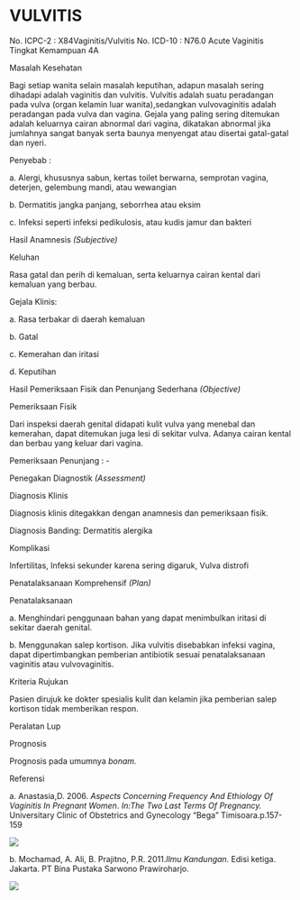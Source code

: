 # VULVITIS

No. ICPC-2 : X84Vaginitis/Vulvitis No. ICD-10 : N76.0 Acute Vaginitis Tingkat Kemampuan 4A

Masalah Kesehatan

Bagi setiap wanita selain masalah keputihan, adapun masalah sering dihadapi adalah vaginitis dan vulvitis. Vulvitis adalah suatu peradangan pada vulva (organ kelamin luar wanita),sedangkan vulvovaginitis adalah peradangan pada vulva dan vagina. Gejala yang paling sering ditemukan adalah keluarnya cairan abnormal dari vagina, dikatakan abnormal jika jumlahnya sangat banyak serta baunya menyengat atau disertai gatal-gatal dan nyeri.

Penyebab :

a. Alergi, khususnya sabun, kertas toilet berwarna, semprotan vagina, deterjen, gelembung mandi, atau wewangian

b. Dermatitis jangka panjang, seborrhea atau eksim

c. Infeksi seperti infeksi pedikulosis, atau kudis jamur dan bakteri

Hasil Anamnesis _(Subjective)_

Keluhan

Rasa gatal dan perih di kemaluan, serta keluarnya cairan kental dari kemaluan yang berbau.

Gejala Klinis:

a. Rasa terbakar di daerah kemaluan

b. Gatal

c. Kemerahan dan iritasi

d. Keputihan

Hasil Pemeriksaan Fisik dan Penunjang Sederhana _(Objective)_

Pemeriksaan Fisik

 

Dari inspeksi daerah genital didapati kulit vulva yang menebal dan kemerahan, dapat ditemukan juga lesi di sekitar vulva. Adanya cairan kental dan berbau yang keluar dari vagina.

Pemeriksaan Penunjang : -

Penegakan Diagnostik _(Assessment)_

Diagnosis Klinis

Diagnosis klinis ditegakkan dengan anamnesis dan pemeriksaan fisik.

Diagnosis Banding: Dermatitis alergika

Komplikasi

Infertilitas, Infeksi sekunder karena sering digaruk, Vulva distrofi

Penatalaksanaan Komprehensif _(Plan)_

Penatalaksanaan

a. Menghindari penggunaan bahan yang dapat menimbulkan iritasi di sekitar daerah genital.

b. Menggunakan salep kortison. Jika vulvitis disebabkan infeksi vagina, dapat dipertimbangkan pemberian antibiotik sesuai penatalaksanaan vaginitis atau vulvovaginitis.

Kriteria Rujukan

Pasien dirujuk ke dokter spesialis kulit dan kelamin jika pemberian salep kortison tidak memberikan respon.

Peralatan Lup

Prognosis

Prognosis pada umumnya _bonam._

Referensi

a. Anastasia,D. 2006. _Aspects Concerning Frequency And Ethiology Of Vaginitis In Pregnant Women_. _In:The Two Last Terms Of Pregnancy._ Universitary Clinic of Obstetrics and Gynecology “Bega” Timisoara.p.157-159

 

![](/1186/image242.gif)

 

b. Mochamad, A. Ali, B. Prajitno, P.R. 2011._Ilmu Kandungan._ Edisi ketiga. Jakarta. PT Bina Pustaka Sarwono Prawiroharjo.

![](/1186/image243.gif) 
